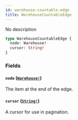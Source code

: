 ```yaml
---
id: warehouse-countable-edge
title: WarehouseCountableEdge
---
```


No description

```graphql
type WarehouseCountableEdge {
  node: Warehouse!
  cursor: String!
}
```

### Fields

#### `node` ([`Warehouse!`](/docs/developer/api-reference/objects/warehouse))

The item at the end of the edge.

#### `cursor` ([`String!`](/docs/developer/api-reference/scalars/string))

A cursor for use in pagination.
